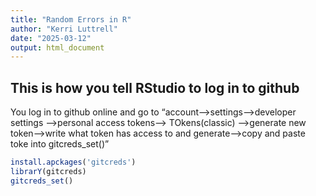 ```yaml
---
title: "Random Errors in R"
author: "Kerri Luttrell"
date: "2025-03-12"
output: html_document
---
```


## This is how you tell RStudio to log in to github

You log in to github online and go to "account-->settings-->developer settings -->personal access tokens--> TOkens(classic) -->generate new token-->write what token has access to and generate-->copy and paste toke into gitcreds_set()"

```r
install.apckages('gitcreds')
librarY(gitcreds)
gitcreds_set()
```

